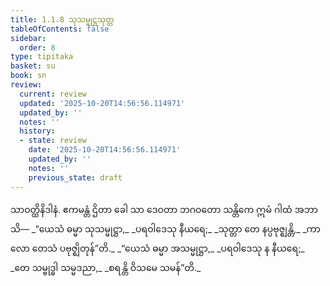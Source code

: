 ```yaml
---
title: 1.1.8 သုသမ္မုဋ္ဌသုတ္တ
tableOfContents: false
sidebar:
  order: 8
type: tipitaka
basket: su
book: sn
review:
  current: review
  updated: '2025-10-20T14:56:56.114971'
  updated_by: ''
  notes: ''
  history:
  - state: review
    date: '2025-10-20T14:56:56.114971'
    updated_by: ''
    notes: ''
    previous_state: draft
---
```



<DynamicBreadcrumb />


<ReviewStatus review={frontmatter.review} showDetails={true} />

<HypothesisAnnotation frontmatter={frontmatter} />

<Division number="8" book="sn" e="ch" v="18" p="280">

<Paragraph number="25" book="sn">
သာဝတ္ထိနိဒါနံ. ဧကမန္တံ ဌိတာ ခေါ သာ ဒေဝတာ ဘဂဝတော သန္တိကေ ဣမံ ဂါထံ အဘာသိ—
</Paragraph>

<Paragraph number="26" type="verses" book="sn">
_“ယေသံ ဓမ္မာ သုသမ္မုဋ္ဌာ,_  
_ပရဝါဒေသု နီယရေ;_  
_သုတ္တာ တေ နပ္ပဗုဇ္ဈန္တိ,_  
_ကာလော တေသံ ပဗုဇ္ဈိတုန်”တိ._  

</Paragraph>

<Paragraph number="27" type="verses" book="sn">
_“ယေသံ ဓမ္မာ အသမ္မုဋ္ဌာ,_  
_ပရဝါဒေသု န နီယရေ;_  
_တေ သမ္ဗုဒ္ဓါ သမ္မဒညာ,_  
_စရန္တိ ဝိသမေ သမန်”တိ._
</Paragraph>
</Division>